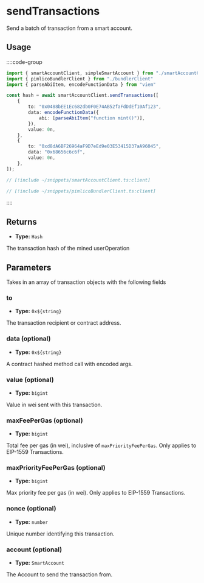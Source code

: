 # sendTransactions

Send a batch of transaction from a smart account.

## Usage

::::code-group

```ts [example.ts]
import { smartAccountClient, simpleSmartAccount } from "./smartAccountClient"
import { pimlicoBundlerClient } from "./bundlerClient"
import { parseAbiItem, encodeFunctionData } from "viem"

const hash = await smartAccountClient.sendTransactions([
	{
		to: "0x0488bEE1Ec682db0F0E74AB52faFdDdEf10Af123",
		data: encodeFunctionData({
			abi: [parseAbiItem("function mint()")],
		}),
		value: 0n,
	},
	{
		to: "0xd8dA6BF26964aF9D7eEd9e03E53415D37aA96045",
		data: "0x68656c6c6f",
		value: 0n,
	},
]);
```

```ts [smartAccountClient.ts]
// [!include ~/snippets/smartAccountClient.ts:client]
```

```ts [bundlerClient.ts]
// [!include ~/snippets/pimlicoBundlerClient.ts:client]
```

::::

## Returns

- **Type:** `Hash`

The transaction hash of the mined userOperation

## Parameters

Takes in an array of transaction objects with the following fields

### to

- **Type:** `0x${string}`

The transaction recipient or contract address.

### data (optional)

- **Type:** `0x${string}`

A contract hashed method call with encoded args.

### value (optional)

- **Type:** `bigint`

Value in wei sent with this transaction.

### maxFeePerGas (optional)

- **Type:** `bigint`

Total fee per gas (in wei), inclusive of `maxPriorityFeePerGas`. Only applies to EIP-1559 Transactions.

### maxPriorityFeePerGas (optional)

- **Type:** `bigint`

Max priority fee per gas (in wei). Only applies to EIP-1559 Transactions.

### nonce (optional)

- **Type:** `number`

Unique number identifying this transaction.

### account (optional)

- **Type:** `SmartAccount`

The Account to send the transaction from.

